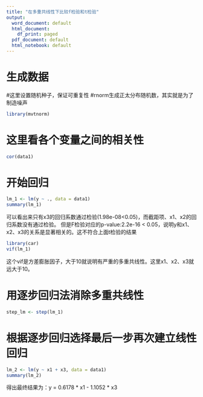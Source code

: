 ---
title: "在多重共线性下比较f检验和t检验"
output:
  word_document: default
  html_document:
    df_print: paged
  pdf_document: default
  html_notebook: default
---

# 生成数据
#这里设置随机种子，保证可重复性
#rnorm生成正太分布随机数，其实就是为了制造噪声
```{r}
library(mvtnorm)

```


# 这里看各个变量之间的相关性
```{r}
cor(data1)
```


# 开始回归
```{r}
lm_1 <- lm(y ~ ., data = data1)
summary(lm_1)
```
可以看出来只有x3的回归系数通过检验(1.98e-08<0.05)，而截距项、x1、x2的回归系数没有通过检验。
但是F检验对应的p-value:2.2e-16 < 0.05，说明y和x1、x2、x3的关系是显著相关的。这不符合上面t检验的结果

```{r}
library(car)
vif(lm_1)
```
这个vif是方差膨胀因子，大于10就说明有严重的多重共线性。这里x1、x2、x3就远大于10。


# 用逐步回归法消除多重共线性
```{r}
step_lm <- step(lm_1)
```


# 根据逐步回归选择最后一步再次建立线性回归
```{r}
lm_2 <- lm(y ~ x1 + x3, data = data1)
summary(lm_2)
```

得出最终结果为：y = 0.6178 * x1 - 1.1052 * x3
